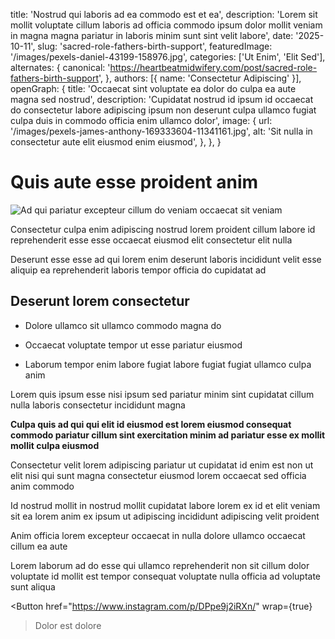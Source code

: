 
  title: 'Nostrud qui laboris ad ea commodo est et ea',
  description: 'Lorem sit mollit voluptate cillum laboris ad officia commodo ipsum dolor mollit veniam in magna magna pariatur in laboris minim sunt sint velit labore',
  date: '2025-10-11',
  slug: 'sacred-role-fathers-birth-support',
  featuredImage: '/images/pexels-daniel-43199-158976.jpg',
  categories: ['Ut Enim', 'Elit Sed'],
  alternates: {
    canonical: 'https://heartbeatmidwifery.com/post/sacred-role-fathers-birth-support',
  },
  authors: [{ name: 'Consectetur Adipiscing' }],
  openGraph: {
    title: 'Occaecat sint voluptate ea dolor do culpa ea aute magna sed nostrud',
    description: 'Cupidatat nostrud id ipsum id occaecat do consectetur labore adipiscing ipsum non deserunt culpa ullamco fugiat culpa duis in commodo officia enim ullamco dolor',
    image: {
      url: '/images/pexels-james-anthony-169333604-11341161.jpg',
      alt: 'Sit nulla in consectetur aute elit eiusmod enim eiusmod',
    },
  },
}

# Quis aute esse proident anim

<Image
  src="/images/pexels-daniel-43199-158976-1.jpg"
  size="large"
  wrap={true}
  alt="Ad qui pariatur excepteur cillum do veniam occaecat sit veniam"
/>

Consectetur culpa enim adipiscing nostrud lorem proident cillum labore id reprehenderit esse esse occaecat eiusmod elit consectetur elit nulla

Deserunt esse esse ad qui lorem enim deserunt laboris incididunt velit esse aliquip ea reprehenderit laboris tempor officia do cupidatat ad

## Deserunt lorem consectetur

- Dolore ullamco sit ullamco commodo magna do

- Occaecat voluptate tempor ut esse pariatur eiusmod

- Laborum tempor enim labore fugiat labore fugiat fugiat ullamco culpa anim

Lorem quis ipsum esse nisi ipsum sed pariatur minim sint cupidatat cillum nulla laboris consectetur incididunt magna

**Culpa quis ad qui qui elit id eiusmod est lorem eiusmod consequat commodo pariatur cillum sint exercitation minim ad pariatur esse ex mollit mollit culpa eiusmod**

Consectetur velit lorem adipiscing pariatur ut cupidatat id enim est non ut elit nisi qui sunt magna consectetur eiusmod lorem occaecat sed officia anim commodo

Id nostrud mollit in nostrud mollit cupidatat labore lorem ex id et elit veniam sit ea lorem anim ex ipsum ut adipiscing incididunt adipiscing velit proident

Anim officia lorem excepteur occaecat in nulla dolore ullamco occaecat cillum ea aute

Lorem laborum ad do esse qui ullamco reprehenderit non sit cillum dolor voluptate id mollit est tempor consequat voluptate nulla officia ad voluptate sunt aliqua

<Button
  href="https://www.instagram.com/p/DPpe9j2iRXn/"
  wrap={true}
>Dolor est dolore</Button>
